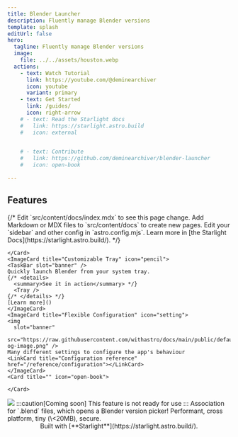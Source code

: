```yaml
---
title: Blender Launcher
description: Fluently manage Blender versions
template: splash
editUrl: false
hero:
  tagline: Fluently manage Blender versions
  image:
    file: ../../assets/houston.webp
  actions:
    - text: Watch Tutorial
      link: https://youtube.com/@deminearchiver
      icon: youtube
      variant: primary
    - text: Get Started
      link: /guides/
      icon: right-arrow
    # - text: Read the Starlight docs
    #   link: https://starlight.astro.build
    #   icon: external
    

    # - text: Contribute
    #   link: https://github.com/deminearchiver/blender-launcher
    #   icon: open-book
    
---
```



## Features

<CardGrid stagger>
	{/* <Card title="Update content" icon="pencil">
		Edit `src/content/docs/index.mdx` to see this page change.
	</Card>
	<Card title="Add new content" icon="add-document">
		Add Markdown or MDX files to `src/content/docs` to create new pages.
	</Card>
	<Card title="Configure your site" icon="setting">
		Edit your `sidebar` and other config in `astro.config.mjs`.
	</Card>
	<Card title="Read the docs" icon="open-book">
		Learn more in [the Starlight Docs](https://starlight.astro.build/).
	</Card> */}
	<Card title="" icon="star">
    
	</Card>
	<ImageCard title="Customizable Tray" icon="pencil">
    <TaskBar slot="banner" />
    Quickly launch Blender from your system tray.
    {/* <details>
      <summary>See it in action</summary> */}
      <Tray />
    {/* </details> */}
    [Learn more]()
	</ImageCard>
	<ImageCard title="Flexible Configuration" icon="setting">
    <img
      slot="banner"
      src="https://raw.githubusercontent.com/withastro/docs/main/public/default-og-image.png" />
    Many different settings to configure the app's behaviour
    <LinkCard title="Configuration reference" href="/reference/configuration"></LinkCard>
	</ImageCard>
	<Card title="" icon="open-book">

	</Card>
  <ImageCard title="File Launcher" icon="document">
    <img
      slot="banner"
      src="https://raw.githubusercontent.com/withastro/docs/main/public/default-og-image.png" />
:::caution[Coming soon]
This feature is not ready for use
:::
    Association for `.blend` files, which opens a Blender version picker!


  </ImageCard> 
	<Card title="Powered by Tauri & SolidJS" icon="rocket">
		Performant, cross platform, tiny (\<20MB), secure.
	</Card>
</CardGrid>

<div align="center">
  Built with [**Starlight**](https://starlight.astro.build/).
</div>
